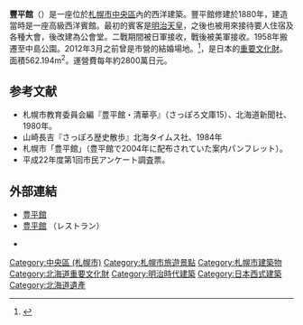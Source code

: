 {{Infobox building
|name          = 豐平館
|caption       = 豐平館
|native_name   = {{lang-ja|豊平館}}
|image         = Hoheikan_Sapporo03bs3200.jpg
|imagesize     = 300px
|established   = 1880年
|location      = {{JAP}}[[北海道|北海道]][[札幌市|札幌市]][[中央區_(札幌市)|中央區]]中島公園1番20號
|type          = 
|collection    =
|visitors      = 
|director      = 大岡助右衛門
|curator       = 
|website       = [http://palazzoducale.visitmuve.it/ palazzoducale.visitmuve.it]
}}
'''豐平館'''（{{lang-ja|豊平館}}）是一座位於[[札幌市|札幌市]][[中央區_(札幌市)|中央區]]{{link-ja|中島公園|中島公園}}內的西洋建築。豐平館修建於1880年，建造當時是一座高級西洋賓館。最初的賓客是[[明治天皇|明治天皇]]，之後也被用來接待要人住宿及各種大會，後改建為公會堂。二戰期間被日軍接收，戰後被美軍接收。1958年搬遷至中島公園。2012年3月之前曾是市營的結婚場地。<ref>{{Citenews|url=http://www.asahi.com/articles/ASJ623TNRJ62IIPE00K.html |title=北海道）札幌・豊平館、21日再オープン　結婚式も|newspaper=[[朝日新聞|朝日新聞]]|date=2016-06-11|accessdate=2016-08-03}}</ref>，是日本的[[重要文化財|重要文化財]]。面積562.194m<sup>2</sup>。運營費每年約2800萬日元。



==参考文献==
*札幌市教育委員会編『豊平館・清華亭』（さっぽろ文庫15）、北海道新聞社、1980年。
*山崎長吉『さっぽろ歴史散歩』北海タイムス社、1984年
*札幌市「豊平館」（豊平館で2004年に配布されていた案内パンフレット）。
*平成22年度第1回市民アンケート調査票。

{{Reflist}}

==外部連結==
*[http://www.s-hoheikan.jp/ 豊平館]
*[http://www.hoheikan-sugiyama.co.jp/ 豊平館] （レストラン）
{{coord|display=title}}
{{DEFAULTSORT:houheikan}}
*{{Commonscat-inline}}
{{北海道重要文化財}}
[[Category:中央區_(札幌市)|Category:中央區 (札幌市)]]
[[Category:札幌市旅遊景點|Category:札幌市旅遊景點]]
[[Category:札幌市建築物|Category:札幌市建築物]]
[[Category:北海道重要文化財|Category:北海道重要文化財]]
[[Category:明治時代建築|Category:明治時代建築]]
[[Category:日本西式建築|Category:日本西式建築]]
[[Category:北海道遺產|Category:北海道遺產]]
{{japan-stub}}